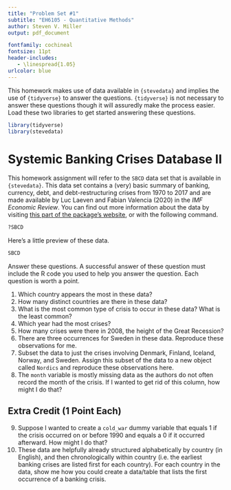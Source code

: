 ```yaml
---
title: "Problem Set #1"
subtitle: "EH6105 - Quantitative Methods"
author: Steven V. Miller
output: pdf_document

fontfamily: cochineal
fontsize: 11pt
header-includes:
   - \linespread{1.05}
urlcolor: blue
---
```


This homework makes use of data available in `{stevedata}` and implies the use of `{tidyverse}` to answer the questions. `{tidyverse}` is not necessary to answer these questions though it will assuredly make the process easier. Load these two libraries to get started answering these questions.

```r
library(tidyverse)
library(stevedata)
```


# Systemic Banking Crises Database II

This homework assignment will refer to the `SBCD` data set that is available in `{stevedata}`. This data set contains a (very) basic summary of banking, currency, debt, and debt-restructuring crises from 1970 to 2017 and are made available by Luc Laeven  and Fabian Valencia (2020) in the *IMF Economic Review*. You can find out more information about the data by visiting [this part of the package's website](http://svmiller.com/stevedata/reference/SBCD.html), or with the following command.

```r
?SBCD
```

Here's a little preview of these data.

```r
SBCD
```


Answer these questions. A successful answer of these question must include the R code you used to help you answer the question. Each question is worth a point.


1. Which country appears the most in these data?
2. How many distinct countries are there in these data?
2. What is the most common type of crisis to occur in these data? What is the least common?
3. Which year had the most crises? 
4. How many crises were there in 2008, the height of the Great Recession?
4. There are three occurrences for Sweden in these data. Reproduce these observations for me.
6. Subset the data to just the crises involving Denmark, Finland, Iceland, Norway, and Sweden. Assign this subset of the data to a new object called `Nordics` and reproduce these observations here.
7. The `month` variable is mostly missing data as the authors do not often record the month of the crisis. If I wanted to get rid of this column, how might I do that?


## Extra Credit (1 Point Each)




9. Suppose I wanted to create a `cold_war` dummy variable that equals 1 if the crisis occurred on or before 1990 and equals a 0 if it occurred afterward. How might I do that?
10. These data are helpfully already structured alphabetically by country (in English), and then chronologically within country (i.e. the earliest banking crises are listed first for each country). For each country in the data, show me how you could create a data/table that lists the first occurrence of a banking crisis.



<!-- 5. These data are helpfully already structured alphabetically by country (in English), and then chronologically within country (i.e. the earliest banking crises are listed first for each country). For each country in the data, show me how you could create a data/table that lists the first occurrence of a banking crisis.[^hint] -->
<!-- [^hint]: Here's a hint: this condensed data/table would be 157 rows long. You don't necessarily have to print all 157 rows. -->
